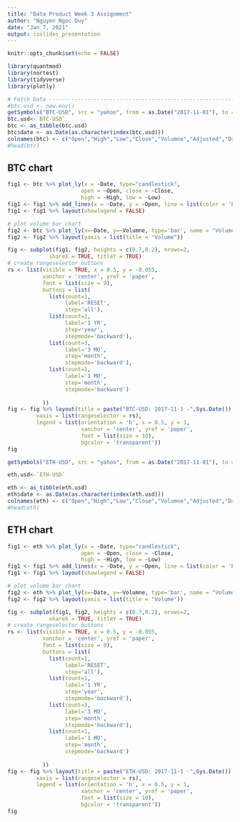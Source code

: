 ```yaml
---
title: "Data Product Week 3 Assignment"
author: "Nguyen Ngoc Duy"
date: "Jan 7, 2021"
output: ioslides_presentation
---
```


```r
knitr::opts_chunk$set(echo = FALSE)
```

```r
library(quantmod)
library(nortest)
library(tidyverse)
library(plotly)
```

```r
# Fetch Data --------------------------------------------------------------
#btc.usd <- new.env()
getSymbols("BTC-USD", src = "yahoo", from = as.Date("2017-11-01"), to = Sys.Date())
btc.usd<-`BTC-USD`
btc <- as_tibble(btc.usd)
btc$date <- as.Date(as.character(index(btc.usd)))
colnames(btc) <- c("Open","High","Low","Close","Volumne","Adjusted","Date")
#head(btc)
```
## BTC chart

```r
fig1 <- btc %>% plot_ly(x = ~Date, type="candlestick",
                       open = ~Open, close = ~Close,
                       high = ~High, low = ~Low) 
fig1 <- fig1 %>% add_lines(x = ~Date, y = ~Open, line = list(color = 'black', width = 0.75), inherit = F)
fig1 <- fig1 %>% layout(showlegend = FALSE)

# plot volume bar chart
fig2 <- btc %>% plot_ly(x=~Date, y=~Volumne, type='bar', name = "Volume") 
fig2 <- fig2 %>% layout(yaxis = list(title = "Volume"))

fig <- subplot(fig1, fig2, heights = c(0.7,0.2), nrows=2,
             shareX = TRUE, titleY = TRUE)
# create rangeselector buttons
rs <- list(visible = TRUE, x = 0.5, y = -0.055,
           xanchor = 'center', yref = 'paper',
           font = list(size = 9),
           buttons = list(
             list(count=1,
                  label='RESET',
                  step='all'),
             list(count=1,
                  label='1 YR',
                  step='year',
                  stepmode='backward'),
             list(count=3,
                  label='3 MO',
                  step='month',
                  stepmode='backward'),
             list(count=1,
                  label='1 MO',
                  step='month',
                  stepmode='backward')
  
           ))
fig <- fig %>% layout(title = paste("BTC-USD: 2017-11-1 -",Sys.Date()),
         xaxis = list(rangeselector = rs),
         legend = list(orientation = 'h', x = 0.5, y = 1,
                       xanchor = 'center', yref = 'paper',
                       font = list(size = 10),
                       bgcolor = 'transparent'))
fig
```

```r
getSymbols("ETH-USD", src = "yahoo", from = as.Date("2017-11-01"), to = Sys.Date())

eth.usd<-`ETH-USD`

eth <- as_tibble(eth.usd)
eth$date <- as.Date(as.character(index(eth.usd)))
colnames(eth) <- c("Open","High","Low","Close","Volumne","Adjusted","Date")
#head(eth)
```

## ETH chart

```r
fig1 <- eth %>% plot_ly(x = ~Date, type="candlestick",
                       open = ~Open, close = ~Close,
                       high = ~High, low = ~Low) 
fig1 <- fig1 %>% add_lines(x = ~Date, y = ~Open, line = list(color = 'black', width = 0.75), inherit = F)
fig1 <- fig1 %>% layout(showlegend = FALSE)

# plot volume bar chart
fig2 <- eth %>% plot_ly(x=~Date, y=~Volumne, type='bar', name = "Volume") 
fig2 <- fig2 %>% layout(yaxis = list(title = "Volume"))

fig <- subplot(fig1, fig2, heights = c(0.7,0.2), nrows=2,
             shareX = TRUE, titleY = TRUE)
# create rangeselector buttons
rs <- list(visible = TRUE, x = 0.5, y = -0.055,
           xanchor = 'center', yref = 'paper',
           font = list(size = 9),
           buttons = list(
             list(count=1,
                  label='RESET',
                  step='all'),
             list(count=1,
                  label='1 YR',
                  step='year',
                  stepmode='backward'),
             list(count=3,
                  label='3 MO',
                  step='month',
                  stepmode='backward'),
             list(count=1,
                  label='1 MO',
                  step='month',
                  stepmode='backward')
  
           ))
fig <- fig %>% layout(title = paste("ETH-USD: 2017-11-1 -",Sys.Date()),
         xaxis = list(rangeselector = rs),
         legend = list(orientation = 'h', x = 0.5, y = 1,
                       xanchor = 'center', yref = 'paper',
                       font = list(size = 10),
                       bgcolor = 'transparent'))
fig

```
